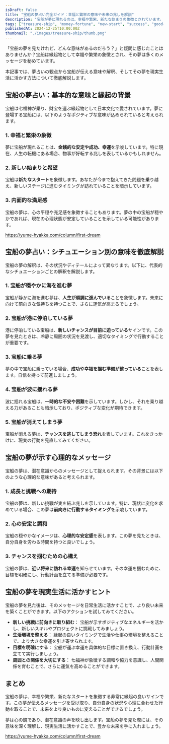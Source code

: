 ```yaml
---
isDraft: false
title: "宝船の夢占い完全ガイド：幸福と繁栄の意味や未来の兆しを解説"
description: "宝船が夢に現れるのは、幸福や繁栄、新たな始まりの象徴とされています。この夢占いの視点から、宝船がもたらすメッセージとその背景、さらに現実で活かす方法を解説します。"
tags: ["treasure-ship", "money-fortune", "new-start", "success", "good-luck"]
publishedAt: 2024-12-25T10:00:00Z
thumbnail: "./images/treasure-ship/thumb.png"
---
```


「宝船の夢を見たけれど、どんな意味があるのだろう？」と疑問に感じたことはありませんか？宝船は縁起物として幸福や繁栄の象徴とされ、その夢は多くのメッセージを秘めています。

本記事では、夢占いの観点から宝船が伝える意味や解釈、そしてその夢を現実生活に活かす方法について徹底解説します。

<TableOfContents />

<AdUnit />

## 宝船の夢占い：基本的な意味と縁起の背景

宝船は七福神が乗り、財宝を運ぶ縁起物として日本文化で愛されています。夢に登場する宝船には、以下のようなポジティブな意味が込められていると考えられます。

### 1. 幸福と繁栄の象徴

夢に宝船が現れることは、<strong>金銭的な安定や成功、幸運</strong>を示唆しています。特に現在、人生の転機にある場合、物事が好転する兆しを表しているかもしれません。

### 2. 新しい始まりと希望

宝船は<strong>新たなスタート</strong>を象徴します。あなたが今まで抱えてきた問題を乗り越え、新しいステージに進むタイミングが訪れていることを暗示しています。

### 3. 内面的な満足感

宝船の夢は、心の平穏や充足感を象徴することもあります。夢の中の宝船が穏やかであれば、現在の心理状態が安定していることを示している可能性があります。

https://yume-hyakka.com/column/first-dream

<AdUnit />

## 宝船の夢占い：シチュエーション別の意味を徹底解説

宝船の夢の解釈は、その状況やディテールによって異なります。以下に、代表的なシチュエーションごとの解釈を解説します。

### 1. 宝船が穏やかに海を進む夢

宝船が静かに海を進む夢は、<strong>人生が順調に進んでいる</strong>ことを象徴します。未来に向けて前向きな気持ちを持つことで、さらに運気が高まるでしょう。

### 2. 宝船が港に停泊している夢

港に停泊している宝船は、<strong>新しいチャンスが目前に迫っている</strong>サインです。この夢を見たときは、冷静に周囲の状況を見渡し、適切なタイミングで行動することが重要です。

### 3. 宝船に乗る夢

夢の中で宝船に乗っている場合、<strong>成功や幸福を掴む準備が整っている</strong>ことを表します。自信を持って前進しましょう。

### 4. 宝船が波に揺れる夢

波に揺れる宝船は、<strong>一時的な不安や困難</strong>を示しています。しかし、それを乗り越える力があることも暗示しており、ポジティブな変化が期待できます。

### 5. 宝船が消えてしまう夢

宝船が消える夢は、<strong>チャンスを逃してしまう恐れ</strong>を表しています。これをきっかけに、現実の行動を見直してみてください。

<AdUnit />

## 宝船の夢が示す心理的なメッセージ

宝船の夢は、潜在意識からのメッセージとして捉えられます。その背景には以下のような心理的な意味があると考えられます。

### 1. 成長と挑戦への期待

宝船の夢は、新しい挑戦が実を結ぶ兆しを示しています。特に、現状に変化を求めている場合、この夢は<strong>前向きに行動するタイミング</strong>を示唆しています。

### 2. 心の安定と調和

宝船の穏やかなイメージは、**心理的な安定感**を表します。この夢を見たときは、自分自身を労わる時間を持つと良いでしょう。

### 3. チャンスを掴むための心構え

宝船の夢は、**近い将来に訪れる幸運**を知らせています。その幸運を掴むために、目標を明確にし、行動計画を立てる準備が必要です。

<AdUnit />

## 宝船の夢を現実生活に活かすヒント

宝船の夢を見た後は、そのメッセージを日常生活に活かすことで、より良い未来を築くことができます。以下のアクションを試してみてください。

- <strong>新しい挑戦に前向きに取り組む</strong>：
  宝船が示すポジティブなエネルギーを活かし、新しいスキルやプロジェクトに挑戦してみましょう。
- <strong>生活環境を整える</strong>：
  縁起の良いタイミングで生活や仕事の環境を整えることで、より大きな幸運を引き寄せられます。
- <strong>目標を明確にする</strong>： 宝船が運ぶ幸運を具体的な目標に置き換え、行動計画を立てて実行しましょう。
- <strong>周囲との関係を大切にする</strong>：
  七福神が象徴する調和や協力を意識し、人間関係を育むことで、さらに運気を高めることができます。

<AdUnit />

## まとめ

宝船の夢は、幸福や繁栄、新たなスタートを象徴する非常に縁起の良いサインです。この夢が伝えるメッセージを受け取り、自分自身の状況や心理に合わせた行動を取ることで、未来をより良いものに変えることができるでしょう。

夢は心の鏡であり、潜在意識の声を映し出します。宝船の夢を見た際には、その意味を深く理解し、現実生活に活かすことで、豊かな未来を手に入れましょう。

https://yume-hyakka.com/column/first-dream
